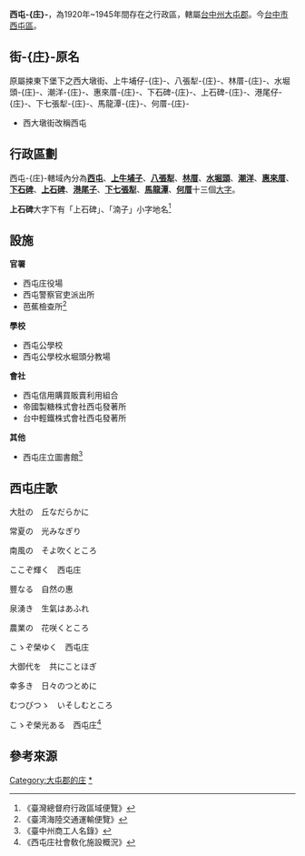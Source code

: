 '''西屯-{庄}-'''，為1920年~1945年間存在之行政區，轄屬[[臺中州|台中州]][[大屯郡|大屯郡]]。今[[臺中市|台中市]][[西屯區|西屯區]]。

==街-{庄}-原名==
原屬捒東下堡下之西大墩街、上牛埔仔-{庄}-、八張犁-{庄}-、林厝-{庄}-、水堀頭-{庄}-、潮洋-{庄}-、惠來厝-{庄}-、下石碑-{庄}-、上石碑-{庄}-、港尾仔-{庄}-、下七張犁-{庄}-、馬龍潭-{庄}-、何厝-{庄}-
*西大墩街改稱西屯

==行政區劃==
西屯-{庄}-轄域內分為'''[[西屯_(大字)|西屯]]'''、'''[[上牛埔子|上牛埔子]]'''、'''[[八張犁_(臺中市西屯區)|八張犁]]'''、'''[[林厝|林厝]]'''、'''[[水堀頭_(臺中市)|水堀頭]]'''、'''[[潮洋|潮洋]]'''、'''[[惠來厝_(臺中市)|惠來厝]]'''、'''[[下石碑|下石碑]]'''、'''[[上石碑|上石碑]]'''、'''[[港尾子|港尾子]]'''、'''[[下七張犁|下七張犁]]'''、'''[[馬龍潭_(地名)|馬龍潭]]'''、'''[[何厝|何厝]]'''十三個[[大字_(行政區劃)|大字]]。

'''上石碑'''大字下有「上石碑」、「湳子」小字地名<ref name=":0">《臺灣總督府行政區域便覽》</ref>

== 設施 ==
'''官署'''

* 西屯庄役場
* 西屯警察官吏派出所
* 芭蕉檢查所<ref>《臺湾海陸交通運輸便覽》</ref>

'''學校'''

* 西屯公學校
* 西屯公學校水堀頭分教場

'''會社'''

* 西屯信用購買販賣利用組合
* 帝國製糖株式會社西屯發著所
* 台中輕鐵株式會社西屯發著所

'''其他'''

* 西屯庄立圖書館<ref>《臺中州商工人名錄》</ref>

== 西屯庄歌 ==
大肚の　丘なだらかに

常夏の　光みなぎり

南風の　そよ吹くところ

ここぞ輝く　西屯庄

豐なる　自然の惠

泉湧き　生氣はあふれ

農業の　花咲くところ

こゝぞ榮ゆく　西屯庄


大御代を　共にことほぎ

幸多き　日々のつとめに

むつびつゝ　いそしむところ

こゝぞ榮光ある　西屯庄<ref>《西屯庄社會敎化施設概況》</ref>

== 參考來源 ==
{{reflist}}

{{台中州}}

[[Category:大屯郡的庄|Category:大屯郡的庄]]
[[Category:西屯區|*]]